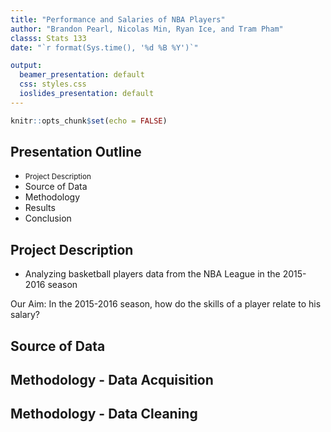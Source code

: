 ```yaml
---
title: "Performance and Salaries of NBA Players"    
author: "Brandon Pearl, Nicolas Min, Ryan Ice, and Tram Pham"
classs: Stats 133
date: "`r format(Sys.time(), '%d %B %Y')`"

output:
  beamer_presentation: default
  css: styles.css
  ioslides_presentation: default 
---
```


```r
knitr::opts_chunk$set(echo = FALSE)
```

## Presentation Outline 
- <small>Project Description</small>
- Source of Data 
- Methodology 
- Results 
- Conclusion

## Project Description {#projectdescription .emphasized}
- Analyzing basketball players data from the NBA League in the 2015-2016 season


 Our Aim:  In the 2015-2016 season, how do the skills of a player relate to his salary?




## Source of Data
    

## Methodology - Data Acquisition



## Methodology - Data Cleaning



